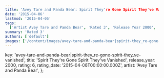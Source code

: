 ```yaml
---
title: 'Avey Tare and Panda Bear: Spirit They're Gone Spirit They've Vanished (2000)'
date: '2015-04-06'
lastmod: '2015-04-06'
tags:
  ['Artist Avey Tare and Panda Bear', 'Rated 3', 'Release Year 2000', 'Release Decade 2000']
summary: 'Rated 3'
authors: ['default']
images: ['/content/images/avey-tare-and-panda-bear|spirit-they_re-gone-spirit-they_ve-vanished.jpg']
---
```


  key: 'avey-tare-and-panda-bear|spirit-they_re-gone-spirit-they_ve-vanished',
  title: 'Spirit They're Gone Spirit They've Vanished',
  release_year: 2000,
  rating: 6,
  rating_date: '2015-04-06T00:00:00.000Z',
  artist: 'Avey Tare and Panda Bear',
};

<MusicRating data={data} />
